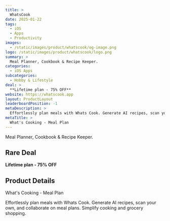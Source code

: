 ```yaml
---
title: >
  WhatsCook
date: 2025-01-22
tags:
  - iOS
  - Apps
  - Productivity
images:
  - /static/images/product/whatscook/og-image.png
logo: /static/images/product/whatscook/logo.png
summary: >
  Meal Planner, Cookbook & Recipe Keeper.
categories:
  - iOS Apps
subcategories:
  - Hobby & Lifestyle
deal: >
  **Lifetime plan - 75% OFF**
website: https://whatscook.app
layout: ProductLayout
leaderboardPosition: -1
metaDescription: >
  Effortlessly plan meals with Whats Cook. Generate AI recipes, scan your own, and collaborate on meal plans. Simplify cooking and grocery shopping.
metaTitle: >
  What's Cooking - Meal Plan
---
```

Meal Planner, Cookbook & Recipe Keeper.

## Rare Deal

**Lifetime plan - 75% OFF**

## Product Details

What's Cooking - Meal Plan

Effortlessly plan meals with Whats Cook. Generate AI recipes, scan your own, and collaborate on meal plans. Simplify cooking and grocery shopping.
